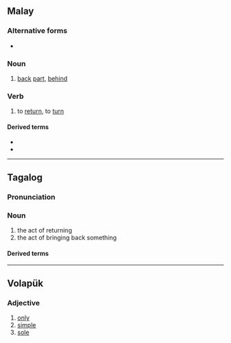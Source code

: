 {{also|balık|Balık|balík}}
==Malay==

===Alternative forms===
* {{l|ms|balek}}

===Noun===
{{ms-noun}}

# [[back]] [[part]], [[behind]]

===Verb===
{{ms-verb}}

# to [[return]], to [[turn]]

====Derived terms====
* {{l|ms|terbalik}}
* {{l|ms|balikkan}}

----

==Tagalog==

===Pronunciation===
{{IPA|/ba.ˈlik/|lang=tl}}
===Noun===
{{head|tl|noun}}
# the act of returning
# the act of bringing back something
==== Derived terms ====
{{der3|lang=tl|ibalik|bumalik|pabalikin|pagbabalik|magbalik}}

----

==Volapük==

===Adjective===
{{head|vo|adjectives}}

# [[only]]
# [[simple]]
# [[sole]]
